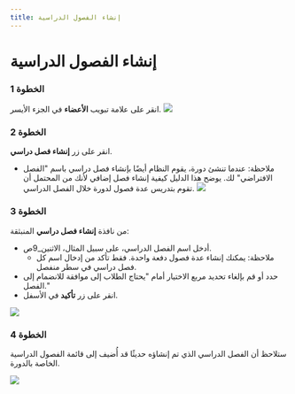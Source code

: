 ---
title: إنشاء الفصول الدراسية
---


# إنشاء الفصول الدراسية

### الخطوة 1
انقر على علامة تبويب **الأعضاء** في الجزء الأيسر.
![](/img/ulearning/teacher/class01.png)

### الخطوة 2 

انقر على زر **إنشاء فصل دراسي**.
- ملاحظة: عندما تنشئ دورة، يقوم النظام أيضًا بإنشاء فصل دراسي باسم "الفصل الافتراضي" لك. يوضح هذا الدليل كيفية إنشاء فصل إضافي لأنك من المحتمل أن تقوم بتدريس عدة فصول لدورة خلال الفصل الدراسي.
![](/img/ulearning/teacher/class02.png)

### الخطوة 3 

من نافذة **إنشاء فصل دراسي** المنبثقة:
- أدخل اسم الفصل الدراسي، على سبيل المثال، الاثنين_9ص.
  - ملاحظة: يمكنك إنشاء عدة فصول دفعة واحدة. فقط تأكد من إدخال اسم كل فصل دراسي في سطر منفصل.
- حدد أو قم بإلغاء تحديد مربع الاختيار أمام "يحتاج الطلاب إلى موافقة للانضمام إلى الفصل."
- انقر على زر **تأكيد** في الأسفل.

![](/img/ulearning/teacher/class03.png)
### الخطوة 4

ستلاحظ أن الفصل الدراسي الذي تم إنشاؤه حديثًا قد أُضيف إلى قائمة الفصول الدراسية الخاصة بالدورة.

![](/img/ulearning/teacher/class04.png)

